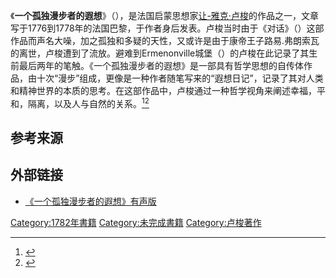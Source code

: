 {{Infobox book 
| image         =Reveries-Rousseau.jpg
| caption = 1782年出版
| author        =[[让-雅克·卢梭|让-雅克·卢梭]] 
}}
《'''一个孤独漫步者的遐想'''》（{{lang-fr|Les rêveries du promeneur solitaire}}），是法国启蒙思想家[[让-雅克·卢梭|让-雅克·卢梭]]的作品之一，文章写于1776到1778年的法国巴黎，于作者身后发表。卢梭当时由于《对话》（{{lang|fr|Dialogues}}）这部作品而声名大噪，加之孤独和多疑的天性，又或许是由于康帝王子路易.弗朗索瓦的离世，卢梭遭到了流放。避难到Ermenonville城堡（{{lang|fr|château d'Ermenonville}}）的卢梭在此记录了其生前最后两年的笔触。《一个孤独漫步者的遐想》是一部具有哲学思想的自传体作品，由十次“漫步”组成，更像是一种作者随笔写来的“遐想日记”，记录了其对人类和精神世界的本质的思考。在这部作品中，卢梭通过一种哲学视角来阐述幸福，平和，隔离，以及人与自然的关系。<ref name = "Durant 1967 886">{{cite book|title= The Story of Civilization Volume 10:Rousseau and Revolution|author= Will Durant|publisher= Simon & Schuster|pages= 886|year= 1967}}</ref><ref name="Leo Damrosch 2005 481">{{cite book|title= Jean-Jacques Rousseau: Restless Genius|url= https://archive.org/details/jeanjacquesrouss00leod|author= Leo Damrosch|publisher= Houghton Mifflin|pages= [https://archive.org/details/jeanjacquesrouss00leod/page/481 481]|year= 2005}}</ref>

==参考来源==
{{Reflist}}

==外部链接==
* {{fr}} [http://www.litteratureaudio.com/livre-audio-gratuit-mp3/rousseau-jean-jacques-les-reveries-du-promeneur-solitaire.html/ 《一个孤独漫步者的遐想》有声版] {{Wayback|url=http://www.litteratureaudio.com/livre-audio-gratuit-mp3/rousseau-jean-jacques-les-reveries-du-promeneur-solitaire.html/ |date=20210428045029 }}

{{Authority control}}
{{Jean-Jacques Rousseau}}
[[Category:1782年書籍|Category:1782年書籍]]
[[Category:未完成書籍|Category:未完成書籍]]
[[Category:卢梭著作|Category:卢梭著作]]